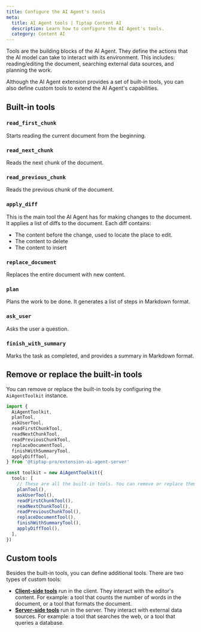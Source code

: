 ```yaml
---
title: Configure the AI Agent's tools
meta:
  title: AI Agent tools | Tiptap Content AI
  description: Learn how to configure the AI Agent's tools.
  category: Content AI
---
```


Tools are the building blocks of the AI Agent. They define the actions that the AI model can take to interact with its environment. This includes: reading/editing the document, searching external data sources, and planning the work.

Although the AI Agent extension provides a set of built-in tools, you can also define custom tools to extend the AI Agent's capabilities.

## Built-in tools

### `read_first_chunk`

Starts reading the current document from the beginning.

### `read_next_chunk`

Reads the next chunk of the document.

### `read_previous_chunk`

Reads the previous chunk of the document.

### `apply_diff`

This is the main tool the AI Agent has for making changes to the document. It applies a list of diffs to the document. Each diff contains:

- The content before the change, used to locate the place to edit.
- The content to delete
- The content to insert

### `replace_document`

Replaces the entire document with new content.

### `plan`

Plans the work to be done. It generates a list of steps in Markdown format.

### `ask_user`

Asks the user a question.

### `finish_with_summary`

Marks the task as completed, and provides a summary in Markdown format.

## Remove or replace the built-in tools

You can remove or replace the built-in tools by configuring the `AiAgentToolkit` instance.

```ts
import {
  AiAgentToolkit,
  planTool,
  askUserTool,
  readFirstChunkTool,
  readNextChunkTool,
  readPreviousChunkTool,
  replaceDocumentTool,
  finishWithSummaryTool,
  applyDiffTool,
} from '@tiptap-pro/extension-ai-agent-server'

const toolkit = new AiAgentToolkit({
  tools: [
    // These are all the built-in tools. You can remove or replace them as needed.
    planTool(),
    askUserTool(),
    readFirstChunkTool(),
    readNextChunkTool(),
    readPreviousChunkTool(),
    replaceDocumentTool(),
    finishWithSummaryTool(),
    applyDiffTool(),
  ],
})
```

## Custom tools

Besides the built-in tools, you can define additional tools. There are two types of custom tools:

- [**Client-side tools**](/content-ai/capabilities/agent/custom-llms/client-side-tools) run in the client. They interact with the editor's content. For example: a tool that counts the number of words in the document, or a tool that formats the document.
- [**Server-side tools**](/content-ai/capabilities/agent/custom-llms/server-side-tools) run in the server. They interact with external data sources. For example: a tool that searches the web, or a tool that queries a database.
